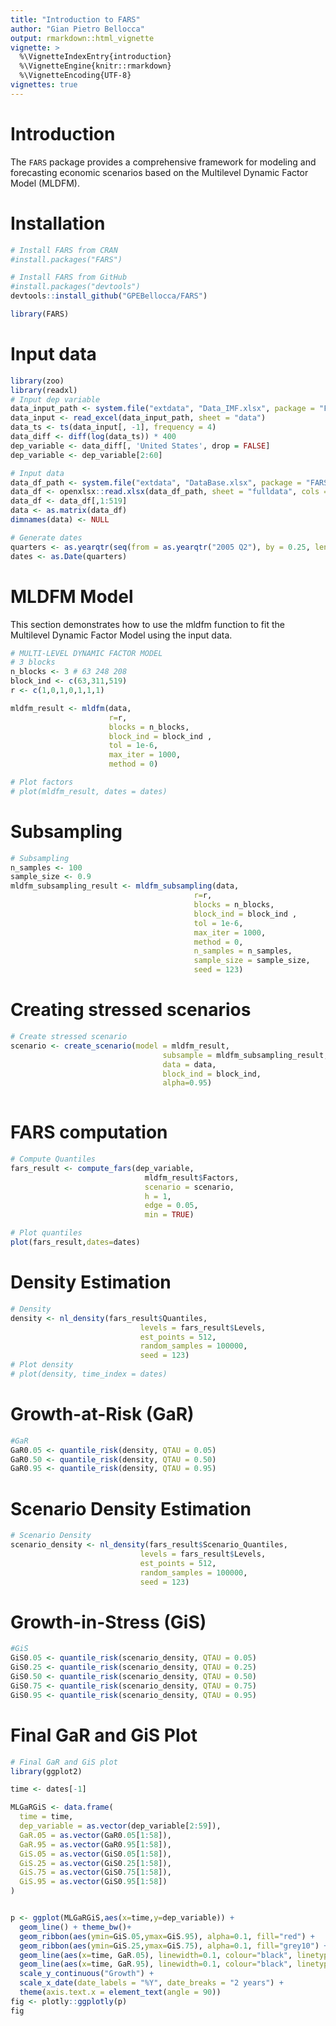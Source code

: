```yaml
---
title: "Introduction to FARS"
author: "Gian Pietro Bellocca"
output: rmarkdown::html_vignette
vignette: >
  %\VignetteIndexEntry{introduction}
  %\VignetteEngine{knitr::rmarkdown}
  %\VignetteEncoding{UTF-8}
vignettes: true
---
```


# Introduction

The `FARS` package provides a comprehensive framework for modeling and forecasting economic scenarios based on the Multilevel Dynamic Factor Model (MLDFM).

# Installation

```r

# Install FARS from CRAN
#install.packages("FARS")

# Install FARS from GitHub
#install.packages("devtools")
devtools::install_github("GPEBellocca/FARS")

library(FARS)
```

# Input data

```r
library(zoo)
library(readxl)
# Input dep variable
data_input_path <- system.file("extdata", "Data_IMF.xlsx", package = "FARS")
data_input <- read_excel(data_input_path, sheet = "data")
data_ts <- ts(data_input[, -1], frequency = 4)
data_diff <- diff(log(data_ts)) * 400
dep_variable <- data_diff[, 'United States', drop = FALSE] 
dep_variable <- dep_variable[2:60]

# Input data
data_df_path <- system.file("extdata", "DataBase.xlsx", package = "FARS")
data_df <- openxlsx::read.xlsx(data_df_path, sheet = "fulldata", cols = 2:625)
data_df <- data_df[,1:519]
data <- as.matrix(data_df)
dimnames(data) <- NULL

# Generate dates
quarters <- as.yearqtr(seq(from = as.yearqtr("2005 Q2"), by = 0.25, length.out = 59))
dates <- as.Date(quarters)

```

# MLDFM Model
This section demonstrates how to use the mldfm function to fit the Multilevel Dynamic Factor Model using the input data.

```r
# MULTI-LEVEL DYNAMIC FACTOR MODEL
# 3 blocks
n_blocks <- 3 # 63 248 208
block_ind <- c(63,311,519)
r <- c(1,0,1,0,1,1,1)

mldfm_result <- mldfm(data, 
                      r=r, 
                      blocks = n_blocks, 
                      block_ind = block_ind , 
                      tol = 1e-6, 
                      max_iter = 1000,
                      method = 0) 

# Plot factors
# plot(mldfm_result, dates = dates) 

```
# Subsampling

```r
# Subsampling
n_samples <- 100
sample_size <- 0.9
mldfm_subsampling_result <- mldfm_subsampling(data, 
                                         r=r, 
                                         blocks = n_blocks, 
                                         block_ind = block_ind , 
                                         tol = 1e-6, 
                                         max_iter = 1000, 
                                         method = 0,
                                         n_samples = n_samples,
                                         sample_size = sample_size,
                                         seed = 123) 
```

# Creating stressed scenarios

```r
# Create stressed scenario
scenario <- create_scenario(model = mldfm_result,
                                  subsample = mldfm_subsampling_result,
                                  data = data, 
                                  block_ind = block_ind, 
                                  alpha=0.95)
                                      
```

# FARS computation

```r
# Compute Quantiles
fars_result <- compute_fars(dep_variable, 
                              mldfm_result$Factors, 
                              scenario = scenario, 
                              h = 1,   
                              edge = 0.05, 
                              min = TRUE) 

# Plot quantiles
plot(fars_result,dates=dates)
```

# Density Estimation

```r
# Density 
density <- nl_density(fars_result$Quantiles,  
                             levels = fars_result$Levels,  
                             est_points = 512, 
                             random_samples = 100000,
                             seed = 123)
# Plot density
# plot(density, time_index = dates)

```

# Growth-at-Risk (GaR)

```r
#GaR
GaR0.05 <- quantile_risk(density, QTAU = 0.05)
GaR0.50 <- quantile_risk(density, QTAU = 0.50)
GaR0.95 <- quantile_risk(density, QTAU = 0.95)
```

# Scenario Density Estimation

```r
# Scenario Density 
scenario_density <- nl_density(fars_result$Scenario_Quantiles,  
                             levels = fars_result$Levels,  
                             est_points = 512, 
                             random_samples = 100000,
                             seed = 123)

```

# Growth-in-Stress (GiS)

```r
#GiS
GiS0.05 <- quantile_risk(scenario_density, QTAU = 0.05)
GiS0.25 <- quantile_risk(scenario_density, QTAU = 0.25)
GiS0.50 <- quantile_risk(scenario_density, QTAU = 0.50)
GiS0.75 <- quantile_risk(scenario_density, QTAU = 0.75)
GiS0.95 <- quantile_risk(scenario_density, QTAU = 0.95)

```

# Final GaR and GiS Plot

```r
# Final GaR and GiS plot
library(ggplot2)

time <- dates[-1]

MLGaRGiS <- data.frame(
  time = time,
  dep_variable = as.vector(dep_variable[2:59]),
  GaR.05 = as.vector(GaR0.05[1:58]),
  GaR.95 = as.vector(GaR0.95[1:58]),
  GiS.05 = as.vector(GiS0.05[1:58]), 
  GiS.25 = as.vector(GiS0.25[1:58]),
  GiS.75 = as.vector(GiS0.75[1:58]),
  GiS.95 = as.vector(GiS0.95[1:58])
)


p <- ggplot(MLGaRGiS,aes(x=time,y=dep_variable)) + 
  geom_line() + theme_bw()+
  geom_ribbon(aes(ymin=GiS.05,ymax=GiS.95), alpha=0.1, fill="red") +
  geom_ribbon(aes(ymin=GiS.25,ymax=GiS.75), alpha=0.1, fill="grey10") +
  geom_line(aes(x=time, GaR.05), linewidth=0.1, colour="black", linetype="dashed") +
  geom_line(aes(x=time, GaR.95), linewidth=0.1, colour="black", linetype="dashed") +
  scale_y_continuous("Growth") +
  scale_x_date(date_labels = "%Y", date_breaks = "2 years") +
  theme(axis.text.x = element_text(angle = 90))
fig <- plotly::ggplotly(p)
fig
```
